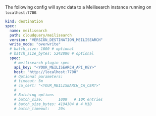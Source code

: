 The following config will sync data to a Meilisearch instance running on `localhost:7700`:

```yaml copy
kind: destination
spec:
  name: meilisearch
  path: cloudquery/meilisearch
  version: "VERSION_DESTINATION_MEILISEARCH"
  write_mode: "overwrite"
  # batch_size: 1000 # optional
  # batch_size_bytes: 5242880 # optional
  spec:
    # meilisearch plugin spec
    api_key: "<YOUR_MEILISEARCH_API_KEY>"
    host: "http://localhost:7700"
    # Optional parameters:
    # timeout: 5m
    # ca_cert: "<YOUR_MEILISEARCH_CA_CERT>"
    #
    # Batching options
    # batch_size:       1000   # 10K entries
    # batch_size_bytes: 4194304 # 4 MiB
    # batch_timeout:    20s
```